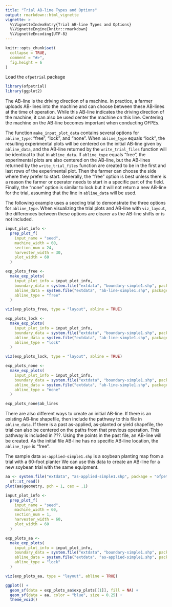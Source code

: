 ```yaml
---
title: "Trial AB-line Types and Options"
output: rmarkdown::html_vignette
vignette: >
  %\VignetteIndexEntry{Trial AB-line Types and Options}
  %\VignetteEngine{knitr::rmarkdown}
  %\VignetteEncoding{UTF-8}
---
```


```r
knitr::opts_chunk$set(
  collapse = TRUE,
  comment = "#>",
  fig.height = 6
)
```

Load the `ofpetrial` package

```r
library(ofpetrial)
library(ggplot2)
```

The AB-line is the driving direction of a machine. In practice, a farmer uploads AB-lines into the machine and can choose between these AB-lines at the time of operation. While this AB-line indicates the driving direction of the machine, it can also be used center the machine on this line. Centering the machine on the AB-line becomes important when conducting OFPEs. 

The function `make_input_plot_data` contains several options for `abline_type`: "free", "lock", and "none". When `abline_type` equals "lock", the resulting experimental plots will be centered on the initial AB-line given by `abline_data`, and the AB-line returned by the `write_trial_files` function will be identical to that in `abline_data`. If `abline_type` equals "free", the experimental plots are also centered on the AB-line, but the AB-lines returned by the `write_trial_files` function are created to be in the first and last rows of the experimental plot. Then the farmer can choose the side where they prefer to start. Generally, the "free" option is best unless there is a reason the farmer or operator needs to start in a specific part of the field. Finally, the "none" option is similar to lock but it will not return a new AB-line for the trial, assuming that the line in `abline_data` will be used. 

The following example uses a seeding trial to demonstrate the three options for `abline_type`. When visualizing the trial plots and AB-line with `viz_layout`, the differences between these options are clearer as the AB-line shifts or is not included. 

```r
input_plot_info <-
  prep_plot_f(
    input_name = "seed",
    machine_width = 60,
    section_num = 24,
    harvester_width = 30,
    plot_width = 60
  )

exp_plots_free <-
  make_exp_plots(
    input_plot_info = input_plot_info,
    boundary_data = system.file("extdata", "boundary-simple1.shp", package = "ofpetrial"),
    abline_data = system.file("extdata", "ab-line-simple1.shp", package = "ofpetrial"),
    abline_type = "free"
  )

viz(exp_plots_free, type = "layout", abline = TRUE)
```

```r
exp_plots_lock <-
  make_exp_plots(
    input_plot_info = input_plot_info,
    boundary_data = system.file("extdata", "boundary-simple1.shp", package = "ofpetrial"),
    abline_data = system.file("extdata", "ab-line-simple1.shp", package = "ofpetrial"),
    abline_type = "lock"
  )

viz(exp_plots_lock, type = "layout", abline = TRUE)
```

```r
exp_plots_none <-
  make_exp_plots(
    input_plot_info = input_plot_info,
    boundary_data = system.file("extdata", "boundary-simple1.shp", package = "ofpetrial"),
    abline_data = system.file("extdata", "ab-line-simple1.shp", package = "ofpetrial"),
    abline_type = "none"
  )

exp_plots_none$ab_lines
```

There are also different ways to create an initial AB-line. If there is an existing AB-line shapefile, then include the pathway to this file in `abline_data`. If there is a past as-applied, as-planted or yield shapefile, the trial can also be centered on the paths from that previous operation. This pathway is included in ???. Using the points in the past file, an AB-line will be created. As the initial file AB-line has no specific AB-line location, the `abline_type` is "free".

The sample data `as-applied-simple1.shp` is a soybean planting map from a trial with a 60-foot planter We can use this data to create an AB-line for a new soybean trial with the same equipment.

```r
aa <- system.file("extdata", "as-applied-simple1.shp", package = "ofpetrial") %>%
  sf::st_read()
plot(aa$geometry, pch = 1, cex = .1)
```

```r
input_plot_info <-
  prep_plot_f(
    input_name = "seed",
    machine_width = 60,
    section_num = 1,
    harvester_width = 60,
    plot_width = 60
  )

exp_plots_aa <-
  make_exp_plots(
    input_plot_info = input_plot_info,
    boundary_data = system.file("extdata", "boundary-simple1.shp", package = "ofpetrial"),
    abline_data = system.file("extdata", "as-applied-simple1.shp", package = "ofpetrial"),
    abline_type = "lock"
  )

viz(exp_plots_aa, type = "layout", abline = TRUE)
```


```r
ggplot() +
  geom_sf(data = exp_plots_aa$exp_plots[[1]], fill = NA) +
  geom_sf(data = aa, color = "blue", size = 0.25) +
  theme_void()
```

